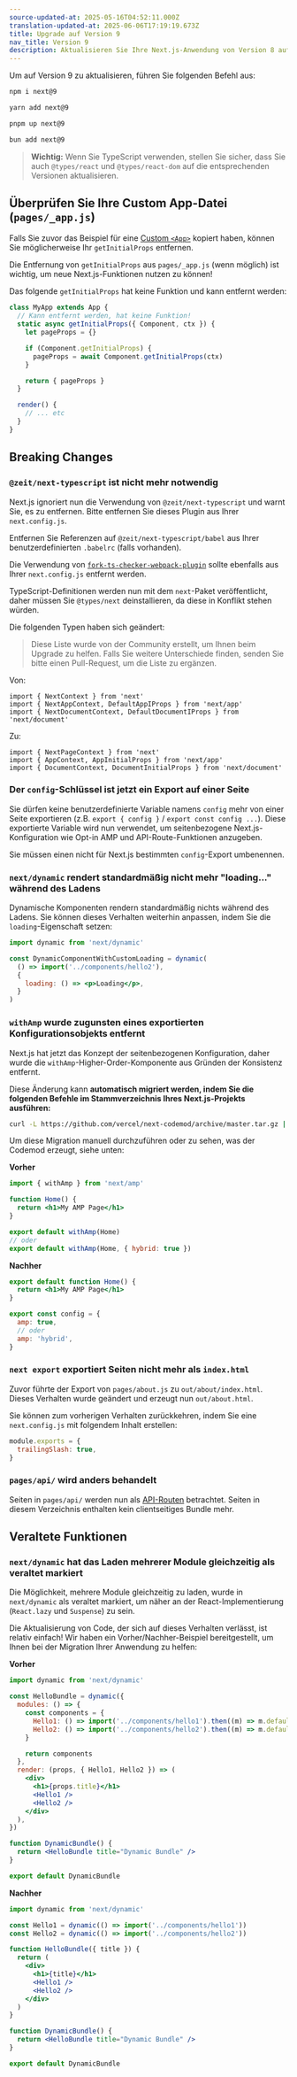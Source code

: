 ```yaml
---
source-updated-at: 2025-05-16T04:52:11.000Z
translation-updated-at: 2025-06-06T17:19:19.673Z
title: Upgrade auf Version 9
nav_title: Version 9
description: Aktualisieren Sie Ihre Next.js-Anwendung von Version 8 auf Version 9.
---
```


Um auf Version 9 zu aktualisieren, führen Sie folgenden Befehl aus:

```bash filename="Terminal"
npm i next@9
```

```bash filename="Terminal"
yarn add next@9
```

```bash filename="Terminal"
pnpm up next@9
```

```bash filename="Terminal"
bun add next@9
```

> **Wichtig:** Wenn Sie TypeScript verwenden, stellen Sie sicher, dass Sie auch `@types/react` und `@types/react-dom` auf die entsprechenden Versionen aktualisieren.

## Überprüfen Sie Ihre Custom App-Datei (`pages/_app.js`)

Falls Sie zuvor das Beispiel für eine [Custom `<App>`](/docs/pages/building-your-application/routing/custom-app) kopiert haben, können Sie möglicherweise Ihr `getInitialProps` entfernen.

Die Entfernung von `getInitialProps` aus `pages/_app.js` (wenn möglich) ist wichtig, um neue Next.js-Funktionen nutzen zu können!

Das folgende `getInitialProps` hat keine Funktion und kann entfernt werden:

```js
class MyApp extends App {
  // Kann entfernt werden, hat keine Funktion!
  static async getInitialProps({ Component, ctx }) {
    let pageProps = {}

    if (Component.getInitialProps) {
      pageProps = await Component.getInitialProps(ctx)
    }

    return { pageProps }
  }

  render() {
    // ... etc
  }
}
```

## Breaking Changes

### `@zeit/next-typescript` ist nicht mehr notwendig

Next.js ignoriert nun die Verwendung von `@zeit/next-typescript` und warnt Sie, es zu entfernen. Bitte entfernen Sie dieses Plugin aus Ihrer `next.config.js`.

Entfernen Sie Referenzen auf `@zeit/next-typescript/babel` aus Ihrer benutzerdefinierten `.babelrc` (falls vorhanden).

Die Verwendung von [`fork-ts-checker-webpack-plugin`](https://github.com/Realytics/fork-ts-checker-webpack-plugin/issues) sollte ebenfalls aus Ihrer `next.config.js` entfernt werden.

TypeScript-Definitionen werden nun mit dem `next`-Paket veröffentlicht, daher müssen Sie `@types/next` deinstallieren, da diese in Konflikt stehen würden.

Die folgenden Typen haben sich geändert:

> Diese Liste wurde von der Community erstellt, um Ihnen beim Upgrade zu helfen. Falls Sie weitere Unterschiede finden, senden Sie bitte einen Pull-Request, um die Liste zu ergänzen.

Von:

```tsx
import { NextContext } from 'next'
import { NextAppContext, DefaultAppIProps } from 'next/app'
import { NextDocumentContext, DefaultDocumentIProps } from 'next/document'
```

Zu:

```tsx
import { NextPageContext } from 'next'
import { AppContext, AppInitialProps } from 'next/app'
import { DocumentContext, DocumentInitialProps } from 'next/document'
```

### Der `config`-Schlüssel ist jetzt ein Export auf einer Seite

Sie dürfen keine benutzerdefinierte Variable namens `config` mehr von einer Seite exportieren (z.B. `export { config }` / `export const config ...`).
Diese exportierte Variable wird nun verwendet, um seitenbezogene Next.js-Konfiguration wie Opt-in AMP und API-Route-Funktionen anzugeben.

Sie müssen einen nicht für Next.js bestimmten `config`-Export umbenennen.

### `next/dynamic` rendert standardmäßig nicht mehr "loading..." während des Ladens

Dynamische Komponenten rendern standardmäßig nichts während des Ladens. Sie können dieses Verhalten weiterhin anpassen, indem Sie die `loading`-Eigenschaft setzen:

```jsx
import dynamic from 'next/dynamic'

const DynamicComponentWithCustomLoading = dynamic(
  () => import('../components/hello2'),
  {
    loading: () => <p>Loading</p>,
  }
)
```

### `withAmp` wurde zugunsten eines exportierten Konfigurationsobjekts entfernt

Next.js hat jetzt das Konzept der seitenbezogenen Konfiguration, daher wurde die `withAmp`-Higher-Order-Komponente aus Gründen der Konsistenz entfernt.

Diese Änderung kann **automatisch migriert werden, indem Sie die folgenden Befehle im Stammverzeichnis Ihres Next.js-Projekts ausführen:**

```bash filename="Terminal"
curl -L https://github.com/vercel/next-codemod/archive/master.tar.gz | tar -xz --strip=2 next-codemod-master/transforms/withamp-to-config.js npx jscodeshift -t ./withamp-to-config.js pages/**/*.js
```

Um diese Migration manuell durchzuführen oder zu sehen, was der Codemod erzeugt, siehe unten:

**Vorher**

```jsx
import { withAmp } from 'next/amp'

function Home() {
  return <h1>My AMP Page</h1>
}

export default withAmp(Home)
// oder
export default withAmp(Home, { hybrid: true })
```

**Nachher**

```jsx
export default function Home() {
  return <h1>My AMP Page</h1>
}

export const config = {
  amp: true,
  // oder
  amp: 'hybrid',
}
```

### `next export` exportiert Seiten nicht mehr als `index.html`

Zuvor führte der Export von `pages/about.js` zu `out/about/index.html`. Dieses Verhalten wurde geändert und erzeugt nun `out/about.html`.

Sie können zum vorherigen Verhalten zurückkehren, indem Sie eine `next.config.js` mit folgendem Inhalt erstellen:

```js filename="next.config.js"
module.exports = {
  trailingSlash: true,
}
```

### `pages/api/` wird anders behandelt

Seiten in `pages/api/` werden nun als [API-Routen](https://nextjs.org/blog/next-9#api-routes) betrachtet.
Seiten in diesem Verzeichnis enthalten kein clientseitiges Bundle mehr.

## Veraltete Funktionen

### `next/dynamic` hat das Laden mehrerer Module gleichzeitig als veraltet markiert

Die Möglichkeit, mehrere Module gleichzeitig zu laden, wurde in `next/dynamic` als veraltet markiert, um näher an der React-Implementierung (`React.lazy` und `Suspense`) zu sein.

Die Aktualisierung von Code, der sich auf dieses Verhalten verlässt, ist relativ einfach! Wir haben ein Vorher/Nachher-Beispiel bereitgestellt, um Ihnen bei der Migration Ihrer Anwendung zu helfen:

**Vorher**

```jsx
import dynamic from 'next/dynamic'

const HelloBundle = dynamic({
  modules: () => {
    const components = {
      Hello1: () => import('../components/hello1').then((m) => m.default),
      Hello2: () => import('../components/hello2').then((m) => m.default),
    }

    return components
  },
  render: (props, { Hello1, Hello2 }) => (
    <div>
      <h1>{props.title}</h1>
      <Hello1 />
      <Hello2 />
    </div>
  ),
})

function DynamicBundle() {
  return <HelloBundle title="Dynamic Bundle" />
}

export default DynamicBundle
```

**Nachher**

```jsx
import dynamic from 'next/dynamic'

const Hello1 = dynamic(() => import('../components/hello1'))
const Hello2 = dynamic(() => import('../components/hello2'))

function HelloBundle({ title }) {
  return (
    <div>
      <h1>{title}</h1>
      <Hello1 />
      <Hello2 />
    </div>
  )
}

function DynamicBundle() {
  return <HelloBundle title="Dynamic Bundle" />
}

export default DynamicBundle
```